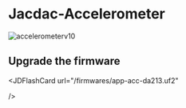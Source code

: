 
# Jacdac-Accelerometer

![accelerometerv10](https://learn.kittenbot.cn/2024md_pic/202402271852890.jpg)


## Upgrade the firmware

<JDFlashCard
  url="/firmwares/app-acc-da213.uf2"

/> 